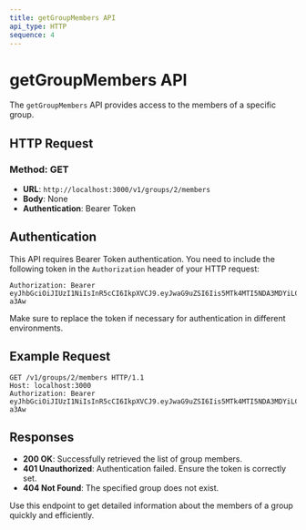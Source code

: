 ```yaml
---
title: getGroupMembers API
api_type: HTTP
sequence: 4
---
```


# getGroupMembers API

The `getGroupMembers` API provides access to the members of a specific group.

## HTTP Request

### Method: GET

- **URL**: `http://localhost:3000/v1/groups/2/members`
- **Body**: None
- **Authentication**: Bearer Token

## Authentication

This API requires Bearer Token authentication. You need to include the following token in the `Authorization` header of your HTTP request:

```
Authorization: Bearer eyJhbGciOiJIUzI1NiIsInR5cCI6IkpXVCJ9.eyJwaG9uZSI6Iis5MTk4MTI5NDA3MDYiLCJ1aWQiOiI1Z2VhcGdhcHhzIn0.yNyKfoOQouzSNDwp_5rJ9CAEMVJo5uqueJHNpG-a3Aw
```

Make sure to replace the token if necessary for authentication in different environments.

## Example Request

```http
GET /v1/groups/2/members HTTP/1.1
Host: localhost:3000
Authorization: Bearer eyJhbGciOiJIUzI1NiIsInR5cCI6IkpXVCJ9.eyJwaG9uZSI6Iis5MTk4MTI5NDA3MDYiLCJ1aWQiOiI1Z2VhcGdhcHhzIn0.yNyKfoOQouzSNDwp_5rJ9CAEMVJo5uqueJHNpG-a3Aw
```

## Responses

- **200 OK**: Successfully retrieved the list of group members.
- **401 Unauthorized**: Authentication failed. Ensure the token is correctly set.
- **404 Not Found**: The specified group does not exist.

Use this endpoint to get detailed information about the members of a group quickly and efficiently.